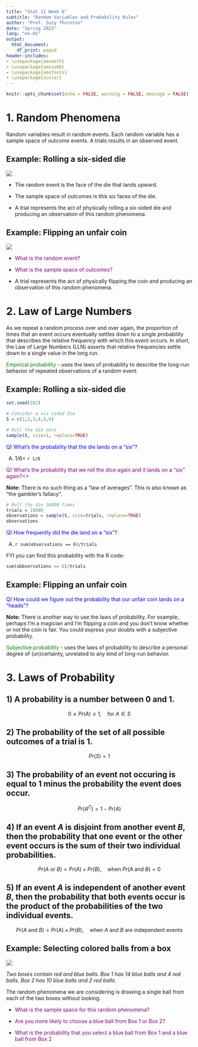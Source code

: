 ```yaml
---
title: "Stat 11 Week 6"
subtitle: "Random Variables and Probability Rules" 
author: "Prof. Suzy Thornton"
date: "Spring 2023"
lang: "en-US"
output:
  html_document:
    df_print: paged
header-includes:
- \usepackage{amsmath}
- \usepackage{amssymb}
- \usepackage{amsfonts}
- \usepackage{xcolor}
---
```


```r
knitr::opts_chunk$set(echo = FALSE, warning = FALSE, message = FALSE)
```



# 1. Random Phenomena
  
Random variables result in random events. Each random variable has a sample space of outcome events. A trials results in an observed event.  


## Example: Rolling a six-sided die

![](./images/wk6_dice.png)

* The random event is the face of the die that lands upward. 

* The sample space of outcomes is this six faces of the die. 

* A trial represents the act of physically rolling a six-sided die and producing an observation of this random phenomena. 

## Example: Flipping an unfair coin

![](./images/wk6_coin.png)

* <span style="color:purple">What is the random event?</span>

* <span style="color:purple">What is the sample space of outcomes?</span>

* A trial represents the act of physically flipping the coin and producing an observation of this random phenomena. 

  
# 2. Law of Large Numbers 

As we repeat a random process over and over again, the proportion of times that an event occurs eventually settles down to a single probability that describes the relative frequency with which this event occurs. In short, the Law of Large Numbers (LLN) asserts that relative frequencies settle down to a single value in the long run.  

<span style="color:green">Empirical probability</span> - uses the laws of probability to describe the long-run behavior of repeated observations of a random event. 


## Example: Rolling a six-sided die


```r
set.seed(102)
```

```r
# Consider a six sided die 
S = c(1,2,3,4,5,6)

# Roll the die once 
sample(S, size=1, replace=TRUE)
```

<span style="color:blue">Q) What's the probability that the die lands on a "six"?</span>

A) $1/6=$ `r 1/6`


<span style="color:purple">Q) What's the probability that we roll the dice again and it lands on a "six" again?<\span>


**Note:** There is no such thing as a "law of averages". This is also known as "the gambler's fallacy".  


```r
# Roll the die 10000 times 
trials = 10000
observations = sample(S, size=trials, replace=TRUE)
observations
```

<span style="color:blue">Q) How frequently did the die land on a "six"?</span> 

A) `r sum(observations == 6)/trials`


FYI you can find this probability with the R code: 
```r
sum(obbservations == 6)/trials
```

## Example: Flipping an unfair coin

<span style="color:blue">Q) How could we figure out the probability that our unfair coin lands on a "heads"?</span>


**Note:** There is another way to use the laws of probability. For example, perhaps I'm a magician and I'm flipping a coin and you don't know whether or not the coin is fair. You could express your doubts with a subjective probability. 

<span style="color:green">Subjective probability</span> - uses the laws of probability to describe a personal degree of (un)certainty, unrelated to any kind of long-run behavior.

  
# 3. Laws of Probability 


## 1) A probability is a number between 0 and 1. 

$$0 \leq Pr(A) \leq 1, \quad\text{for $A \in S$}$$ 

## 2) The probability of the set of all possible outcomes of a trial is 1. 

$$Pr(S)=1$$

## 3) The probability of an event not occuring is equal to 1 minus the probability the event does occur. 

$$Pr(A^{C}) = 1 - Pr(A)$$

## 4) If an event $A$ is disjoint from another event $B$, then the probability that one event or the other event occurs is the sum of their two individual probabilities.

$$Pr(A\text{ or }B) = Pr(A) + Pr(B), \quad\text{when }Pr(A\text{ and }B) = 0$$ 

## 5) If an event $A$ is independent of another event $B$, then the probability that both events occur is the product of the probabilities of the two individual events. 

$$Pr(A\text{ and } B) = Pr(A)\times Pr(B), \quad\text{when $A$ and $B$ are independent events}$$ 


## Example: Selecting colored balls from a box 

![](./images/wk6-boxes.png)

*Two boxes contain red and blue balls. Box 1 has 14 blue balls and 4 red balls. Box 2 has 10 blue balls and 2 red balls.*

The random phenomena we are considering is drawing a single ball from each of the two boxes without looking. 

* <span style="color:purple">What is the sample space for this random phenomena?</span>

* <span style="color:purple">Are you more likely to choose a blue ball from Box 1 or Box 2?</span>

* <span style="color:purple">What is the probability that you select a blue ball from Box 1 and a blue ball from Box 2</span>
